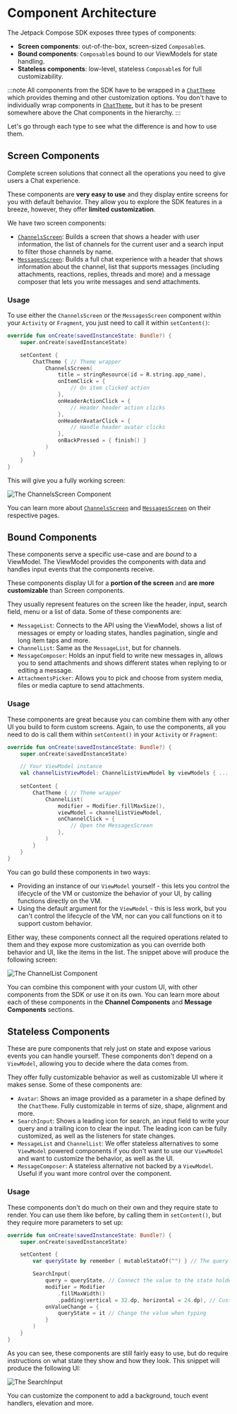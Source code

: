 # Component Architecture

The Jetpack Compose SDK exposes three types of components:

* **Screen components**: out-of-the-box, screen-sized `Composable`s.
* **Bound components**: `Composable`s bound to our ViewModels for state handling.
* **Stateless components**: low-level, stateless `Composable`s for full customizability.

:::note
All components from the SDK have to be wrapped in a [`ChatTheme`](03-general-customization/01-chat-theme.mdx) which provides theming and other customization options. You don't have to individually wrap components in [`ChatTheme`](03-general-customization/01-chat-theme.mdx), but it has to be present somewhere above the Chat components in the hierarchy.
:::

Let's go through each type to see what the difference is and how to use them.

## Screen Components

Complete screen solutions that connect all the operations you need to give users a Chat experience.

These components are **very easy to use** and they display entire screens for you with default behavior. They allow you to explore the SDK features in a breeze, however, they offer **limited customization**.

We have two screen components:

* [`ChannelsScreen`](./04-channel-components/01-channels-screen.mdx): Builds a screen that shows a header with user information, the list of channels for the current user and a search input to filter those channels by name.
* [`MessagesScreen`](./05-message-components/01-messages-screen.mdx): Builds a full chat experience with a header that shows information about the channel, list that supports messages (including attachments, reactions, replies, threads and more) and a message composer that lets you write messages and send attachments.

### Usage

To use either the `ChannelsScreen` or the `MessagesScreen` component within your `Activity` or `Fragment`, you just need to call it within `setContent()`:

```kotlin
override fun onCreate(savedInstanceState: Bundle?) {
    super.onCreate(savedInstanceState)

    setContent {
        ChatTheme { // Theme wrapper
            ChannelsScreen(
                title = stringResource(id = R.string.app_name),
                onItemClick = {
                    // On item clicked action
                },
                onHeaderActionClick = {
                    // Header header action clicks
                },
                onHeaderAvatarClick = {
                    // Handle header avatar clicks
                },
                onBackPressed = { finish() }
            )
        }
    }
}
```

This will give you a fully working screen:

![The ChannelsScreen Component](../assets/compose_default_channels_screen_component.png)

You can learn more about [`ChannelsScreen`](./04-channel-components/01-channels-screen.mdx) and [`MessagesScreen`](./05-message-components/01-messages-screen.mdx) on their respective pages.

## Bound Components

These components serve a specific use-case and are *bound* to a ViewModel. The ViewModel provides the components with data and handles input events that the components receive.

These components display UI for a **portion of the screen** and **are more customizable** than Screen components.

They usually represent features on the screen like the header, input, search field, menu or a list of data. Some of these components are:

* `MessageList`: Connects to the API using the ViewModel, shows a list of messages or empty or loading states, handles pagination, single and long item taps and more.
* `ChannelList`: Same as the `MessageList`, but for channels.
* `MessageComposer`: Holds an input field to write new messages in, allows you to send attachments and shows different states when replying to or editing a message.
* `AttachmentsPicker`: Allows you to pick and choose from system media, files or media capture to send attachments.

### Usage

These components are great because you can combine them with any other UI you build to form custom screens. Again, to use the components, all you need to do is call them within `setContent()` in your `Activity` or `Fragment`:

```kotlin
override fun onCreate(savedInstanceState: Bundle?) {
    super.onCreate(savedInstanceState)

    // Your ViewModel instance
    val channelListViewModel: ChannelListViewModel by viewModels { ... }
    
    setContent {
        ChatTheme { // Theme wrapper
            ChannelList(
                modifier = Modifier.fillMaxSize(),
                viewModel = channelListViewModel,
                onChannelClick = {
                    // Open the MessagesScreen
                },
            )
        }
    }
}
```

You can go build these components in two ways:

* Providing an instance of our `ViewModel` yourself - this lets you control the lifecycle of the VM or customize the behavior of your UI, by calling functions directly on the VM.
* Using the default argument for the `ViewModel` - this is less work, but you can't control the lifecycle of the VM, nor can you call functions on it to support custom behavior.

Either way, these components connect all the required operations related to them and they expose more customization as you can override both behavior and UI, like the items in the list. The snippet above will produce the following screen:

![The ChannelList Component](../assets/compose_default_channel_list_component.png)

You can combine this component with your custom UI, with other components from the SDK or use it on its own. You can learn more about each of these components in the **Channel Components** and **Message Components** sections.

## Stateless Components

These are pure components that rely just on state and expose various events you can handle yourself. These components don't depend on a `ViewModel`, allowing you to decide where the data comes from. 

They offer fully customizable behavior as well as customizable UI where it makes sense. Some of these components are:

* `Avatar`: Shows an image provided as a parameter in a shape defined by the `ChatTheme`. Fully customizable in terms of size, shape, alignment and more.
* `SearchInput`: Shows a leading icon for search, an input field to write your query and a trailing icon to clear the input. The leading icon can be fully customized, as well as the listeners for state changes.
* `MessageList` and `ChannelList`: We offer stateless alternatives to some `ViewModel` powered components if you don't want to use our `ViewModel` and want to customize the behavior, as well as the UI.
* `MessageComposer`: A stateless alternative not backed by a `ViewModel`. Useful if you want more control over the component.

### Usage

These components don't do much on their own and they require state to render. You can use them like before, by calling them in `setContent()`, but they require more parameters to set up:

```kotlin
override fun onCreate(savedInstanceState: Bundle?) {
    super.onCreate(savedInstanceState)

    setContent {
        var queryState by remember { mutableStateOf("") } // The query state

        SearchInput(
            query = queryState, // Connect the value to the state holder
            modifier = Modifier
                .fillMaxWidth()
                .padding(vertical = 32.dp, horizontal = 24.dp), // Customize the looks
            onValueChange = {
                queryState = it // Change the value when typing
            }
        )
    }
}
```

As you can see, these components are still fairly easy to use, but do require instructions on what state they show and how they look. This snippet will produce the following UI:

![The SearchInput](../assets/compose_default_search_input_component.png)

You can customize the component to add a background, touch event handlers, elevation and more. 

<!-- TODO WIP PAGE You can find most stateless components in the **Utility Components** section. -->
